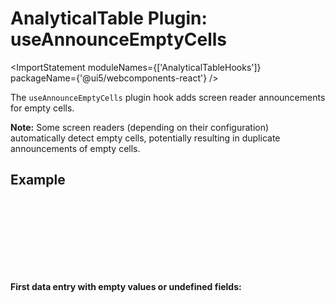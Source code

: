 
<Meta title="Data Display / AnalyticalTable / Plugin Hooks / useAnnounceEmptyCells" />

# AnalyticalTable Plugin: useAnnounceEmptyCells

<ImportStatement moduleNames={['AnalyticalTableHooks']} packageName={'@ui5/webcomponents-react'} />

The `useAnnounceEmptyCells` plugin hook adds screen reader announcements for empty cells.

**Note:** Some screen readers (depending on their configuration) automatically detect empty cells, potentially resulting in duplicate announcements of empty cells.

## Example

<Canvas sourceState="none" of={ComponentStories.PluginAnnounceEmptyCells} />

```jsx
const tableHooks = [AnalyticalTableHooks.useAnnounceEmptyCells] // this array should be memoized

<AnalyticalTable
  data={data}
  columns={columns}
  visibleRows={5}
  tableHooks={tableHooks}
/>
```

**First data entry with empty values or undefined fields:**

```js
{
  age: undefined,
  friend: {
    name: '',
    age: 0
  },
  status: 'Error'
}
```

<Footer />
